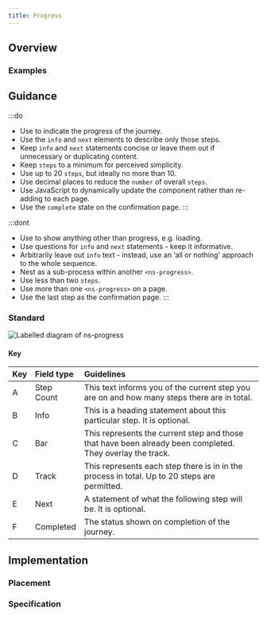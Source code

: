 ```yaml
---
title: Progress
---
```




## Overview

<CompDetails name={componentName} />

### Examples

<ExampleViewer type="standard" />

## Guidance

:::do
- Use to indicate the progress of the journey.
- Use the `info` and `next` elements to describe only those steps.
- Keep `info` and `next` statements concise or leave them out if unnecessary or duplicating content.
- Keep `steps` to a minimum for perceived simplicity.
- Use up to 20 `steps`, but ideally no more than 10.
- Use decimal places to reduce the `number` of overall `steps`.
- Use JavaScript to dynamically update the component rather than re-adding to each page.
- Use the `complete` state on the confirmation page.
:::

:::dont
- Use to show anything other than progress, e.g. loading.
- Use questions for `info` and `next` statements - keep it informative.
- Arbitrarily leave out `info` text - instead, use an ‘all or nothing' approach to the whole sequence.
- Nest as a sub-process within another `<ns-progress>`.
- Use less than two `steps`.
- Use more than one `<ns-progress>` on a page.
- Use the last step as the confirmation page.
:::

### Standard

![Labelled diagram of ns-progress](@assets/components/ns-progress/guidance.webp)

#### Key

| Key | Field type | Guidelines |
| :--- | :--- | :--- |
| <span class="marker">A</span> | Step Count | This text informs you of the current step you are on and how many steps there are in total. |
| <span class="marker">B</span> | Info | This is a heading statement about this particular step. It is optional. |
| <span class="marker">C</span> | Bar | This represents the current step and those that have been already been completed. They overlay the track. |
| <span class="marker">D</span> | Track | This represents each step there is in in the process in total. Up to 20 steps are permitted. |
| <span class="marker">E</span> | Next | A statement of what the following step will be. It is optional. |
| <span class="marker">F</span> | Completed | The status shown on completion of the journey. |

## Implementation

### Placement

<Placement name={componentName} />

### Specification

<Specification name={componentName} />
